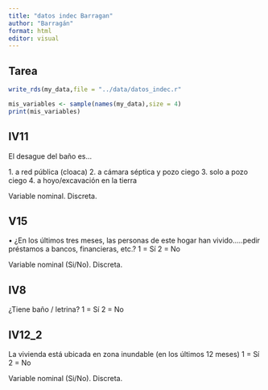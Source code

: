```yaml
---
title: "datos indec Barragan"
author: "Barragán"
format: html
editor: visual
---
```


## Tarea

```r
write_rds(my_data,file = "../data/datos_indec.r"
```

```r
mis_variables <- sample(names(my_data),size = 4)
print(mis_variables)
```

## IV11 

El desague del baño es...

1\. a red pública (cloaca)
2. a cámara séptica y pozo ciego
3. solo a pozo ciego
4. a hoyo/excavación en la tierra

Variable nominal. Discreta.

## V15

• ¿En los últimos tres meses, las personas de este hogar han vivido.....pedir préstamos a bancos, financieras,
etc.?
1 = Sí
2 = No

Variable nominal (Si/No). Discreta.

## IV8

¿Tiene baño / letrina?
1 = Sí
2 = No

## IV12_2

La vivienda está ubicada en zona
inundable (en los últimos 12 meses)
1 = Sí
2 = No

Variable nominal (Si/No). Discreta.
